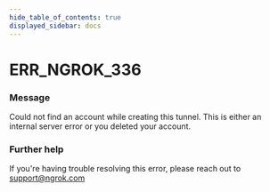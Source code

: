 ```yaml
---
hide_table_of_contents: true
displayed_sidebar: docs
---
```



# ERR_NGROK_336

### Message
Could not find an account while creating this tunnel. This is either an internal server error or you deleted your account.

<ErrorDetails error='err_ngrok_336' />


### Further help
If you're having trouble resolving this error, please reach out to [support@ngrok.com](mailto:support@ngrok.com?subject=Help%20with%20ERR_NGROK_336)

